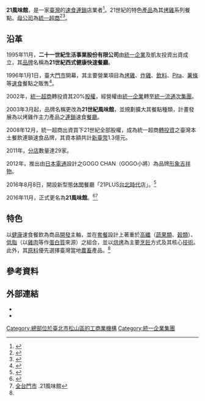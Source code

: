 {{Infobox company
| name = 二十一世紀生活事業股份有限公司 
| local_code_name = TW
| local_code = 89627033
| logo = [[File:Logo_21世紀風味館.png|File:Logo 21世紀風味館.png]]
| type = [[股份有限公司|股份有限公司]]
| traded_as = 非上市
| industry = 餐飲服務
| fate = 
| predecessor = 
| successor = 
| foundation = 1995年
| founder = 
| defunct = 
| location = {{ROCTW}}[[臺北市|臺北市]][[松山區_(臺灣)|松山區]]東興路8號 
| area_served = [[臺灣|臺灣]]
| key_people = 王寶銘
| products = 烤雞、炸雞
| revenue = [[新臺幣|新臺幣]]3億9千萬元
| capital = [[新臺幣|新臺幣]]1億元 
| owner = 
| num_employees = 500人
| num_employees_year = 2016年
| parent = [[統一超商|統一超商]]
| homepage = {{URL|http://www.pec21c.com.tw/}}
| footnotes = [http://company.g0v.ronny.tw/id/89627033 台灣公司資料]
}}
'''21風味館'''，是一家[[臺灣|臺灣]]的[[速食|速食]][[連鎖|連鎖]]店業者<ref>{{cite news |author1=黃韻璇 |title=不想吃年菜快看！「6大速食店」春節優惠　麥當勞買1送1 |url=https://www.setn.com/News.aspx?NewsID=1066258 |accessdate=2022-02-09 |work=三立新聞網 |date=2022-02-01 |language=zh-hant |archive-date=2022-02-15 |archive-url=https://web.archive.org/web/20220215091316/https://www.setn.com/News.aspx?NewsID=1066258 }}</ref>。21世紀的特色[[產品|產品]]為其[[烤雞|烤雞]]系列餐點。[[母公司|母公司]]為[[統一超商|統一超商]]<ref>{{cite news |author1=王以慧 |title=統一超旗下21世紀風味館上半年熱賣300萬隻雞 年成長5成！ |url=https://tw.news.yahoo.com/%E7%B5%B1-%E8%B6%85%E6%97%97%E4%B8%8B21%E4%B8%96%E7%B4%80%E9%A2%A8%E5%91%B3%E9%A4%A8%E4%B8%8A%E5%8D%8A%E5%B9%B4%E7%86%B1%E8%B3%A3300%E8%90%AC%E9%9A%BB%E9%9B%9E-%E5%B9%B4%E6%88%90%E9%95%B75%E6%88%90-101501899.html |accessdate=2022-02-09 |work=鉅亨網 |date=2012-08-30 |language=zh-hant |archive-date=2021-12-18 |archive-url=https://web.archive.org/web/20211218035656/https://tw.news.yahoo.com/%E7%B5%B1-%E8%B6%85%E6%97%97%E4%B8%8B21%E4%B8%96%E7%B4%80%E9%A2%A8%E5%91%B3%E9%A4%A8%E4%B8%8A%E5%8D%8A%E5%B9%B4%E7%86%B1%E8%B3%A3300%E8%90%AC%E9%9A%BB%E9%9B%9E-%E5%B9%B4%E6%88%90%E9%95%B75%E6%88%90-101501899.html }}</ref><ref>{{cite news |author1=黃可昀 |title=他嫌21風味館很普　老饕打臉「1神物」必點：連鎖裡最好吃的 |url=https://www.ettoday.net/news/20220205/2134470.htm |accessdate=2022-02-09 |work=ETtoday新聞雲 |date=2022-02-05 |language=zh-hant |archive-date=2022-02-09 |archive-url=https://web.archive.org/web/20220209171932/https://www.ettoday.net/news/20220205/2134470.htm }}</ref>。

== 沿革 ==
1995年11月，'''二十一世紀生活事業股份有限公司'''由[[統一企業|統一企業]]及凱友投資出資成立，其[[品牌|品牌]]名稱為'''21世紀西式健康快速餐廳'''。

1996年1月1日，臺大[[門市|門市]]開幕，其主要營業項目為[[烤雞|烤雞]]、[[炸雞|炸雞]]、[[飲料|飲料]]、[[皮塔餅|Pita]]、[[薯條|薯條]]等[[速食|速食]]餐點之販售<ref>{{cite news |title=21風味館「兩隻半雞」只要315元！「21風味館」一桶炸雞免250元，7月壽星限定67折 |url=https://udn.com/news/story/7193/5578684 |accessdate=2022-02-09 |work=聯合新聞網 |date=2021-07-05 |language=zh-hant |archive-date=2022-02-09 |archive-url=https://web.archive.org/web/20220209171505/https://udn.com/news/story/7193/5578684 }}</ref>。	

2002年，[[統一超商|統一超商]]轉投資其20%[[股權|股權]]，經營權由[[統一企業|統一企業]]轉至[[統一流通次集團|統一流通次集團]]。

2003年3月起，品牌名稱更改為'''21世紀風味館'''，並規劃擴大其餐點種類，計畫發展為以烤雞作主力產品之[[連鎖店|連鎖]]速食[[餐館|餐廳]]。

2008年12月，統一超商出資買下21世紀全部股權，成為統一超商[[轉投資|轉投資]]之臺灣本土餐飲連鎖速食品牌，其資本額共計[[新臺幣|新臺幣]]1.3億元。

2011年，[[分店|分店]]數量達29家。

2012年，推出由[[日本電通|日本電通]]設計之GOGO CHAN（GOGO小將）為品牌[[形象|形象]][[吉祥物|吉祥物]]。

2016年8月8日，開設新型態[[休閒|休閒]]餐廳「21PLUS[[統一時代百貨台北店|台北時代]]店」。<ref name=":0">{{Cite web|url=https://www.pec21c.com.tw/ContentDetail/%E9%97%9C%E6%96%BC%E6%88%91%E5%80%91-1907030003-204|title=關於我們|accessdate=|work=21風味館|archive-date=2021-07-11|archive-url=https://web.archive.org/web/20210711125637/https://www.pec21c.com.tw/ContentDetail/%E9%97%9C%E6%96%BC%E6%88%91%E5%80%91-1907030003-204}}</ref>

2016年11月，正式更名為'''21風味館'''。<ref>{{Cite web|url=http://www.pec21c.com.tw/ctmDetail.html?ctm_id=1403000071&leftMenuId=5500|title=關於我們|accessdate=|work=21風味館|archive-date=2019-09-10|archive-url=https://web.archive.org/web/20190910155601/http://www.pec21c.com.tw/ctmDetail.html?ctm_id=1403000071&leftMenuId=5500}}</ref><ref>[https://www.pec21c.com.tw/ContentDetail/%E9%96%80%E5%B8%82%E8%B3%87%E8%A8%8A-1907030005 全台門市] {{Wayback|url=https://www.pec21c.com.tw/ContentDetail/%E9%96%80%E5%B8%82%E8%B3%87%E8%A8%8A-1907030005 |date=20210709185326 }}.21風味館</ref>

==特色 ==
以[[健康|健康]]速食餐飲為商品[[研發|開發]]主軸，並在[[套餐|套餐]]設計上著重於[[高纖|高纖]]（[[蔬果|蔬果類]]、[[穀類|穀類]]）、[[低脂|低脂]]（以[[雞肉|雞肉]]等作[[蛋白質|蛋白質]]來源）之組合，並以[[烘烤|烘烤]]為主要[[烹飪|烹飪]]方式及其核心[[技術|技術]]。此外，其[[原料|原料]]優先選擇臺灣當地[[農作物|農]][[畜|畜]]產品。<ref name=":0" />

== 參考資料 ==
{{reflist|2}}

== 外部連結 ==
* {{官方網站|https://www.pec21c.com.tw/}}
* {{Facebook|pec21c}}

{{統一企業}}

[[Category:總部位於臺北市松山區的工商業機構|Category:總部位於臺北市松山區的工商業機構]]
[[Category:統一企業集團|Category:統一企業集團]]